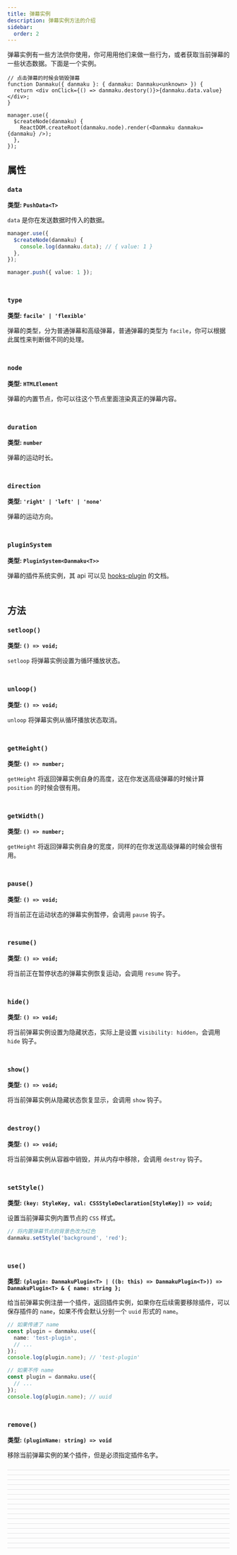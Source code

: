 ```yaml
---
title: 弹幕实例
description: 弹幕实例方法的介绍
sidebar:
  order: 2
---
```


弹幕实例有一些方法供你使用，你可用用他们来做一些行为，或者获取当前弹幕的一些状态数据。下面是一个实例。

```tsx
// 点击弹幕的时候会销毁弹幕
function Danmaku({ danmaku }: { danmaku: Danmaku<unknown> }) {
  return <div onClick={() => danmaku.destory()}>{danmaku.data.value}</div>;
}

manager.use({
  $createNode(danmaku) {
    ReactDOM.createRoot(danmaku.node).render(<Danmaku danmaku={danmaku} />);
  },
});
```

## 属性

### `data`

**类型: `PushData<T>`**

`data` 是你在发送数据时传入的数据。

```ts
manager.use({
  $createNode(danmaku) {
    console.log(danmaku.data); // { value: 1 }
  },
});

manager.push({ value: 1 });
```

<div style="border-bottom: 0.5px solid #e2e2e3; padding: 10px 0" />

### `type`

**类型: `facile' | 'flexible'`**

弹幕的类型，分为普通弹幕和高级弹幕，普通弹幕的类型为 `facile`，你可以根据此属性来判断做不同的处理。

<div style="border-bottom: 0.5px solid #e2e2e3; padding: 10px 0" />

### `node`

**类型: `HTMLElement`**

弹幕的内置节点，你可以往这个节点里面渲染真正的弹幕内容。

<div style="border-bottom: 0.5px solid #e2e2e3; padding: 10px 0" />

### `duration`

**类型: `number`**

弹幕的运动时长。

<div style="border-bottom: 0.5px solid #e2e2e3; padding: 10px 0" />

### `direction`

**类型: `'right' | 'left' | 'none'`**

弹幕的运动方向。

<div style="border-bottom: 0.5px solid #e2e2e3; padding: 10px 0" />

### `pluginSystem`

**类型: `PluginSystem<Danmaku<T>>`**

弹幕的插件系统实例，其 api 可以见 [hooks-plugin](https://github.com/imtaotao/hooks-plugin?tab=readme-ov-file#apis) 的文档。

<div style="border-bottom: 0.5px solid #e2e2e3; padding: 10px 0" />

## 方法

### `setloop()`

**类型: `() => void;`**

`setloop` 将弹幕实例设置为循环播放状态。

<div style="border-bottom: 0.5px solid #e2e2e3; padding: 10px 0" />

### `unloop()`

**类型: `() => void;`**

`unloop` 将弹幕实例从循环播放状态取消。

<div style="border-bottom: 0.5px solid #e2e2e3; padding: 10px 0" />

### `getHeight()`

**类型: `() => number;`**

`getHeight` 将返回弹幕实例自身的高度，这在你发送高级弹幕的时候计算 `position` 的时候会很有用。

<div style="border-bottom: 0.5px solid #e2e2e3; padding: 10px 0" />

### `getWidth()`

**类型: `() => number;`**

`getHeight` 将返回弹幕实例自身的宽度，同样的在你发送高级弹幕的时候会很有用。

<div style="border-bottom: 0.5px solid #e2e2e3; padding: 10px 0" />

### `pause()`

**类型: `() => void;`**

将当前正在运动状态的弹幕实例暂停，会调用 `pause` 钩子。

<div style="border-bottom: 0.5px solid #e2e2e3; padding: 10px 0" />

### `resume()`

**类型: `() => void;`**

将当前正在暂停状态的弹幕实例恢复运动，会调用 `resume` 钩子。

<div style="border-bottom: 0.5px solid #e2e2e3; padding: 10px 0" />

### `hide()`

**类型: `() => void;`**

将当前弹幕实例设置为隐藏状态，实际上是设置 `visibility: hidden`，会调用 `hide` 钩子。

<div style="border-bottom: 0.5px solid #e2e2e3; padding: 10px 0" />

### `show()`

**类型: `() => void;`**

将当前弹幕实例从隐藏状态恢复显示，会调用 `show` 钩子。

<div style="border-bottom: 0.5px solid #e2e2e3; padding: 10px 0" />

### `destroy()`

**类型: `() => void;`**

将当前弹幕实例从容器中销毁，并从内存中移除，会调用 `destroy` 钩子。

<div style="border-bottom: 0.5px solid #e2e2e3; padding: 10px 0" />

### `setStyle()`

**类型: `(key: StyleKey, val: CSSStyleDeclaration[StyleKey]) => void;`**

设置当前弹幕实例内置节点的 `CSS` 样式。

```ts
// 将内置弹幕节点的背景色改为红色
danmaku.setStyle('background', 'red');
```

<div style="border-bottom: 0.5px solid #e2e2e3; padding: 10px 0" />

### `use()`

**类型: `(plugin: DanmakuPlugin<T> | ((b: this) => DanmakuPlugin<T>)) => DanmakuPlugin<T> & { name: string };`**

给当前弹幕实例注册一个插件，返回插件实例，如果你在后续需要移除插件，可以保存插件的 `name`，如果不传会默认分别一个 `uuid` 形式的 `name`。

```ts
// 如果传递了 name
const plugin = danmaku.use({
  name: 'test-plugin',
  // ...
});
console.log(plugin.name); // 'test-plugin'

// 如果不传 name
const plugin = danmaku.use({
  // ...
});
console.log(plugin.name); // uuid
```

<div style="border-bottom: 0.5px solid #e2e2e3; padding: 10px 0" />

### `remove()`

**类型: `(pluginName: string) => void`**

移除当前弹幕实例的某个插件，但是必须指定插件名字。
